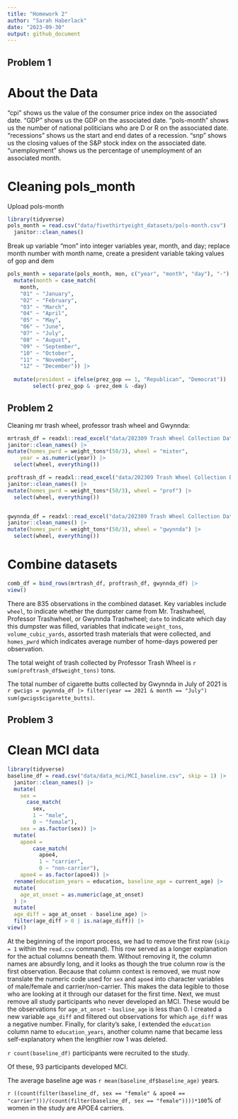 ```yaml
---
title: "Homework 2"
author: "Sarah Haberlack"
date: "2023-09-30"
output: github_document
---
```


## Problem 1

# About the Data
"cpi" shows us the value of the consumer price index on the associated date.
"GDP" shows us the GDP on the associated date.
"pols-month" shows us the number of national politicians who are D or R on the associated date.
"recessions" shows us the start and end dates of a recession.
"snp" shows us the closing values of the S&P stock index on the associated date.
"unemployment" shows us the percentage of unemployment of an associated month.

# Cleaning pols_month 

Upload pols-month
```r
library(tidyverse)
pols_month = read.csv("data/fivethirtyeight_datasets/pols-month.csv") |>
  janitor::clean_names()
```

Break up variable "mon" into integer variables year, month, and day; replace month number with month name, create a president variable taking values of gop and dem
```r
pols_month = separate(pols_month, mon, c("year", "month", "day"), "-")|>
  mutate(month = case_match(
    month,
    "01" ~ "January",
    "02" ~ "February",
    "03" ~ "March",
    "04" ~ "April",
    "05" ~ "May",
    "06" ~ "June",
    "07" ~ "July",
    "08" ~ "August",
    "09" ~ "September",
    "10" ~ "October",
    "11" ~ "November",
    "12" ~ "December")) |>
  
  mutate(president = ifelse(prez_gop == 1, "Republican", "Democrat")) |>
        select(-prez_gop & -prez_dem & -day) 
```

## Problem 2

Cleaning mr trash wheel, professor trash wheel and Gwynnda:
```r
mrtrash_df = readxl::read_excel("data/202309 Trash Wheel Collection Data.xlsx", sheet = 1, range = "A2:N586") |>
janitor::clean_names() |>
mutate(homes_pwrd = weight_tons*(50/3), wheel = "mister", 
    year = as.numeric(year)) |>
  select(wheel, everything())

proftrash_df = readxl::read_excel("data/202309 Trash Wheel Collection Data.xlsx", sheet = 2, range = "A2:M108") |>
janitor::clean_names() |>
mutate(homes_pwrd = weight_tons*(50/3), wheel = "prof") |>
  select(wheel, everything())


gwynnda_df = readxl::read_excel("data/202309 Trash Wheel Collection Data.xlsx", sheet = 4, range = "A2:L157") |>
janitor::clean_names() |>
mutate(homes_pwrd = weight_tons*(50/3), wheel = "gwynnda") |>
  select(wheel, everything())
```

# Combine datasets
```r
comb_df = bind_rows(mrtrash_df, proftrash_df, gwynnda_df) |>
view()
```

There are 835 observations in the combined dataset. Key variables include `wheel`, to indicate whether the dumpster came from Mr. Trashwheel, Professor Trashwheel, or Gwynnda Trashwheel; `date` to indicate which day this dumpster was filled, variables that indicate `weight_tons`, `volume_cubic_yards`, assorted trash materials that were collected, and `homes_pwrd` which indicates average number of home-days powered per observation. 

The total weight of trash collected by Professor Trash Wheel is `r sum(proftrash_df$weight_tons)` tons.

The total number of cigarette butts collected by Gwynnda in July of 2021 is `r gwcigs = gwynnda_df |> filter(year == 2021 & month == "July")
  sum(gwcigs$cigarette_butts)`.

## Problem 3

# Clean MCI data
```r
library(tidyverse)
baseline_df = read.csv("data/data_mci/MCI_baseline.csv", skip = 1) |>
  janitor::clean_names() |>
  mutate(
    sex = 
      case_match(
        sex, 
        1 ~ "male", 
        0 ~ "female"),
    sex = as.factor(sex)) |>
  mutate(
    apoe4 =
        case_match(
          apoe4,
          1 ~ "carrier",
          0 ~ "non-carrier"),
    apoe4 = as.factor(apoe4)) |>
  rename(education_years = education, baseline_age = current_age) |>
  mutate(
    age_at_onset = as.numeric(age_at_onset)
  ) |> 
  mutate(
  age_diff = age_at_onset - baseline_age) |>
  filter(age_diff > 0 | is.na(age_diff)) |>
view()
```
At the beginning of the import process, we had to remove the first row (`skip = 1` within the `read.csv` command). This row served as a longer explanation for the actual columns beneath them. Without removing it, the column names are absurdly long, and it looks as though the true column row is the first observation. Because that column context is removed, we must now translate the numeric code used for `sex` and `apoe4` into character variables of male/female and carrier/non-carrier. This makes the data legible to those who are looking at it through our dataset for the first time. Next, we must remove all study participants who never developed an MCI. These would be the observations for `age_at_onset` - `basline_age` is less than 0. I created a new variable `age_diff` and filtered out observations for which `age_diff` was a negative number. Finally, for clarity's sake, I extended the `education` column name to `education_years`, another column name that became less self-explanatory when the lengthier row 1 was deleted. 

`r count(baseline_df)` participants were recruited to the study. 

Of these, 93 participants developed MCI.

The average baseline age was `r mean(baseline_df$baseline_age)` years.

`r ((count(filter(baseline_df, sex == "female" & apoe4 == "carrier")))/(count(filter(baseline_df, sex == "female"))))*100`% of women in the study are APOE4 carriers.